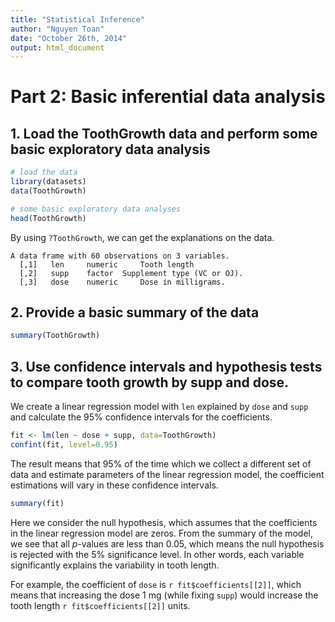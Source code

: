 ```yaml
---
title: "Statistical Inference"
author: "Nguyen Toan"
date: "October 26th, 2014"
output: html_document
---
```

  
# Part 2: Basic inferential data analysis
  
## 1. Load the ToothGrowth data and perform some basic exploratory data analysis     
  
```r
# load the data
library(datasets)
data(ToothGrowth)

# some basic exploratory data analyses
head(ToothGrowth)
```

By using `?ToothGrowth`, we can get the explanations on the data.
```
A data frame with 60 observations on 3 variables.
  [,1]   len	 numeric	 Tooth length
  [,2]	 supp	 factor	 Supplement type (VC or OJ).
  [,3]	 dose	 numeric	 Dose in milligrams.
```

## 2. Provide a basic summary of the data

```r
summary(ToothGrowth)
```  

## 3. Use confidence intervals and hypothesis tests to compare tooth growth by supp and dose.  

We create a linear regression model with `len` explained by `dose` and `supp` and calculate the 95% confidence intervals for the coefficients.
  
```r
fit <- lm(len ~ dose + supp, data=ToothGrowth)
confint(fit, level=0.95)
```

The result means that 95% of the time which we collect a different set of data and estimate parameters of the linear regression model, the coefficient estimations will vary in these confidence intervals.

```r
summary(fit)
```

Here we consider the null hypothesis, which assumes that the coefficients in the linear regression model are zeros.
From the summary of the model, we see that all _p_-values are less than 0.05, which means the null hypothesis is rejected with the 5% significance level. In other words,  each variable significantly explains the variability in tooth length.

For example, the coefficient of `dose` is `r fit$coefficients[[2]]`, which means that increasing the dose 1 mg (while fixing `supp`) would increase the tooth length `r fit$coefficients[[2]]` units.
